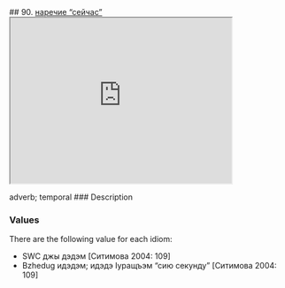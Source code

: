 ## 90. <a href =  'https://agricolamz.github.io/The_Circassian_Isoglosses_Database/90.html'>наречие "сейчас"</a><div class='box'><iframe src='https://agricolamz.github.io/The_Circassian_Isoglosses_Database/90.html' width = '400px' height = '300px'></iframe></div>adverb; temporal
### Description



### Values
There are the following value for each idiom:

* SWC  джы дэдэм [Ситимова 2004: 109] 
* Bzhedug  идэдэм; идэдэ Iуращъэм "сию секунду" [Ситимова 2004: 109] 


